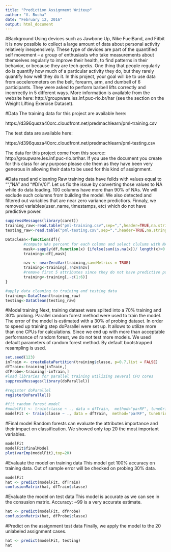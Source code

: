 ```yaml
---
title: "Prediction Assignment Writeup"
author: "V. Bucha"
date: "February 12, 2016"
output: html_document
---
```

#Background
Using devices such as Jawbone Up, Nike FuelBand, and Fitbit it is now possible to collect a large amount of data about personal activity relatively inexpensively. These type of devices are part of the quantified self movement – a group of enthusiasts who take measurements about themselves regularly to improve their health, to find patterns in their behavior, or because they are tech geeks. One thing that people regularly do is quantify how much of a particular activity they do, but they rarely quantify how well they do it. In this project, your goal will be to use data from accelerometers on the belt, forearm, arm, and dumbell of 6 participants. They were asked to perform barbell lifts correctly and incorrectly in 5 different ways. More information is available from the website here: http://groupware.les.inf.puc-rio.br/har (see the section on the Weight Lifting Exercise Dataset).

#Data
The training data for this project are available here:

https://d396qusza40orc.cloudfront.net/predmachlearn/pml-training.csv

The test data are available here:

https://d396qusza40orc.cloudfront.net/predmachlearn/pml-testing.csv

The data for this project come from this source: http://groupware.les.inf.puc-rio.br/har. If you use the document you create for this class for any purpose please cite them as they have been very generous in allowing their data to be used for this kind of assignment.

#Data read and cleaning
Raw training data have feilds with values equal to "", "NA" and  "#DIV/0!". Let us fix the issue by converting those values to NA while do data loading. 100 columns have more than 90% of NAs. We will exclude such columns from building the model. We also detected  and filtered out variables that are near zero variance predictiors. Finnaly, we removed variables(user_name, timestamps, etc) which do not have predictive power.

```r
suppressMessages(library(caret))
training_raw<-read.table("pml-training.csv",sep=",",header=TRUE,na.strings =c("","NA","#DIV/0!") )
testing_raw<-read.table("pml-testing.csv",sep=",",header=TRUE,na.strings =c("","NA","#DIV/0!"))

DataClean<-function(df){
        #compute NAs percent for each column and select clulums with NAs<90%
        mask<-sapply(df,function(x) {ifelse(sum(is.na(x))/ length(x)>0.9,FALSE,TRUE)})
        training<-df[,mask]

        nzv <- nearZeroVar(training,saveMetrics = TRUE)
        training<-training[,!nzv$nzv]
        #remove first 5 attributes since they do not have predictive power
        training<-training[,-c(1:6)]
}

#apply data cleaning to training and testing data
training<-DataClean(training_raw)
testing<-DataClean(testing_raw)
```

#Model training
Next, training dataset were splited into a 70% training and 30% probing. Parallel random forest method were used to train the model. The error of the model is estimated with a 30% of probing dataset. In order to speed up training step doParallel were set up. It allows to utilize more than one CPUs for calculations. Since we end up with more than acceptable performance of random forest, we do not test more models. We used default parameters of random forest method. By default bootstrapped resampling is used. 

``` R
set.seed(123)
inTrain <- createDataPartition(training$classe, p=0.7,list = FALSE)
dfTrain<-training[inTrain,]
dfProbe<-training[-inTrain,]
#load libraries for parallel training utilizing several CPU cores
suppressMessages(library(doParallel))

#register doParallel 
registerDoParallel()

#fit random forest model
#modelFit <- train(classe ~ ., data = dfTrain,  method="parRF", tuneGrid=data.frame(mtry=5), trControl=trainControl(method="none"))
modelFit <- train(classe ~ ., data = dfTrain,  method="parRF", tuneGrid=data.frame(mtry=5))
```

#Final model
Random forests can evaluate the attributes importance and their impact on classification.  We showed only top 20 the most important variables.

``` r
modelFit
modelFit$finalModel
plot(varImp(modelFit),top=20)
```

#Evaluate the model on training data
This model get 100% accuracy on training data. Out of sample error will be checked on probing 30% data.
```r
modelFit
hat <- predict(modelFit, dfTrain)
confusionMatrix(hat, dfTrain$classe)
```

#Evaluate the model on test data
This model is accurate as we can see in the consusion matrix. Accuracy: ~99 is a very accurate estimate.
```r
hat <- predict(modelFit, dfProbe)
confusionMatrix(hat, dfProbe$classe)
```

#Predict on the assignment test data 
Finally, we apply the model to the 20 unlabeled assignment cases.
```r
hat <- predict(modelFit, testing)
hat
```